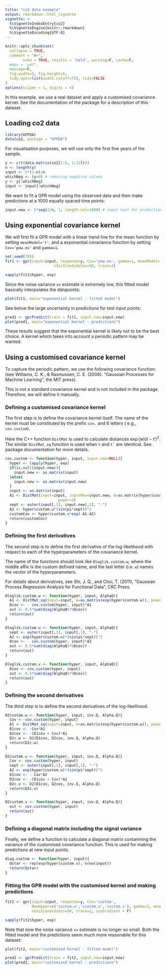 ```yaml
---
title: "co2 data example"
output: rmarkdown::html_vignette
vignette: >
  %\VignetteIndexEntry{co2}
  %\VignetteEngine{knitr::rmarkdown}
  %\VignetteEncoding{UTF-8}
---
```


```r
knitr::opts_chunk$set(
  collapse = TRUE,
  comment = "#>",
        echo = TRUE, results = 'hold', warning=F, cache=F, 
  #dev = 'pdf', 
  message=F, 
  fig.width=5, fig.height=5,
  tidy.opts=list(width.cutoff=75), tidy=FALSE
)
options(scipen = 1, digits = 4)
```


In this example, we use a real dataset and apply a customised covariance kernel.
See the documentation of the package for a description of this dataset.

## Loading co2 data
```r
library(GPFDA)
data(co2, package = "GPFDA")
```

For visualisation purposes, we will use only the first five years of the sample.
```r
y <- c(t(data.matrix(co2[1:5, 1:12])))
n <- length(y)
input <- 5*(1:n)/n
whichNeg <- (y<0) # removing negative values
y <- y[!whichNeg]
input <- input[!whichNeg]
```

We want to fit a GPR model using the observed data and then make predictions at
a $1000$ equally spaced time points:
```r
input.new <- 5*seq(1/n, 1, length.out=1000) # input test for prediction
```

## Using exponential covariance kernel

We will first fit a GPR model with a linear trend line for the mean function by 
setting `meanModel='t'`, and a exponential covariance function by setting 
`Cov='pow.ex'` and `gamma=1`.
```r
set.seed(789)
fit1 <- gpr(input=input, response=y, Cov='pow.ex', gamma=1, meanModel='t',
                      nInitCandidates=50, trace=2)
```

```r
sapply(fit1$hyper, exp)
```

Since the noise variance `vv` estimate is extremely low, this fitted model basically 
interpolates the datapoints:
```r
plot(fit1, main="exponential kernel - fitted model")
```

See below the large uncertainty in predictions for test input points:
```r
pred1 <- gprPredict(train = fit1, input.new=input.new)
plot(pred1, main="exponential kernel - predictions")
```

These results suggest that the exponential kernel is likely not to be the best 
choice. A kernel which takes into account a periodic pattern may be wanted.

## Using a customised covariance kernel

To  capture the periodic pattern, we use the following covariance function:
\begin{equation}
k(t,t')=v \exp(-w (t-t')^2 - u \sin^2(\pi (t-t'))), \quad v,w,u > 0
\label{cus-cov}
\end{equation}
(see Williams, C. K., \& Rasmussen, C. E. (2006). "Gaussian Processes for 
Machine Learning", the MIT press).

This is not a standard covariance kernel and is not included in the package. 
Therefore, we will define it manually. 

### Defining a customised covariance kernel

The first step is to define the covariance kernel itself. The name of the kernel 
must be constituted by the prefix  `cov.` and 6 letters  ( e.g., `cov.custom`). 

Here the C++ function `DistMat` is used to calculate distances $\exp(w)(t-t')^2$.
The similar `DistMat_sq` function is used when `t` and `t'` are identical. See
package documentation for more details.

```r
cov.custom <- function(hyper, input, input.new=NULL){
  hyper <- lapply(hyper, exp)
  if(is.null(input.new)){
    input.new <- as.matrix(input)
  }else{
    input.new <- as.matrix(input.new)
  }
  input <- as.matrix(input)
  A1 <- DistMat(input=input, inputNew=input.new, A=as.matrix(hyper$custom.w), 
                        power=2)
  sept <- outer(input[,1], input.new[,1], "-")
  A2 <- hyper$custom.u*(sin(pi*sept))^2
  customCov <- hyper$custom.v*exp(-A1-A2)
  return(customCov)
}
```


### Defining the first derivatives

The second step is to define the first derivative of the log-likelihood with 
respect to each of the hyperparameters of the covariance kernel. 

The name of the functions should look like `Dloglik.custom.w`, where the middle 
affix is the custom defined name, and the last letter (i.e. `w`) names the vector 
of the hyperparameters. 

For details about derivatives, see Shi, J. Q., and Choi, T. (2011), "Gaussian Process Regression Analysis for Functional Data", CRC Press.

<!-- In this case, only the first derivative of the covariance matrix against the parameters need to be calculated. If define it as `out', the result should be the trace of `out' multiply `AlphaQ', which is same as `sum(out*AlphaQ)'. The argument `AlphaQ' is calculated in the main function, which will attach to these functions. $AlphaQ = (Q^{-1}y)^2-Q^{-1}$, where Q is the covariance matrix. -->



```r
Dloglik.custom.w <- function(hyper, input, AlphaQ){
  A1 <- DistMat_sq(input=input, A=as.matrix(exp(hyper$custom.w)), power=2)
  Dcov <- - cov.custom(hyper, input)*A1
  out <- 0.5*sum(diag(AlphaQ%*%Dcov))
  return(out)
}

Dloglik.custom.u <- function(hyper, input, AlphaQ){
  sept <- outer(input[,1], input[,1], "-")
  A2 <- exp(hyper$custom.u)*(sin(pi*sept))^2
  Dcov <- - cov.custom(hyper, input)*A2
  out <- 0.5*sum(diag(AlphaQ%*%Dcov))
  return(out)
}

Dloglik.custom.v <- function(hyper, input, AlphaQ){
  Dcov <- cov.custom(hyper, input)
  out <- 0.5*sum(diag(AlphaQ%*%Dcov))
  return(out)
}
```

### Defining the second derivatives

The third step is to define the second derivatives of the log-likelihood.

```r
D2custom.w <- function(hyper, input, inv.Q, Alpha.Q){
  Cov <- cov.custom(hyper, input)
  A1 <- DistMat_sq(input=input, A=as.matrix(exp(hyper$custom.w)), power=2)
  D1cov <- -Cov*A1
  D2cov <- -(D1cov + Cov)*A1
  D2c.w <- D2(D1cov, D2cov, inv.Q, Alpha.Q)
  return(D2c.w)
}

D2custom.u <- function(hyper, input, inv.Q, Alpha.Q){
  Cov <- cov.custom(hyper, input)
  sept <- outer(input[,1], input[,1], "-")
  A2 <- exp(hyper$custom.u)*(sin(pi*sept))^2
  D1cov <- - Cov*A2
  D2cov <- -(D1cov + Cov)*A2
  D2c.u <- D2(D1cov, D2cov, inv.Q, Alpha.Q)
  return(D2c.u)
}

D2custom.v <- function(hyper, input, inv.Q, Alpha.Q){
  out <- cov.custom(hyper, input)
  return(out)
}
```

### Defining a diagonal matrix including the signal variance

Finally, we define a function to calculate a diagonal matrix contanining the 
variance of the customised covariance function. This is used for making 
predictions at new input points.

```r
diag.custom <- function(hyper, input){
  Qstar <- rep(exp(hyper$custom.v), nrow(input))
  return(Qstar)
}
```


### Fitting the GPR model with the customised kernel and making predictions

```r
fit2 <- gpr(input=input, response=y, Cov='custom',
            NewHyper=c('custom.w','custom.u','custom.v'), gamma=2, meanModel='t',
            nInitCandidates=50, trace=2, useGradient = F)
```
```r
sapply(fit2$hyper, exp)
```
Note that now the noise variance `vv` estimate is no longer so small. Both the 
fitted model and the predictions seem much more reasonable for this dataset:
```r
plot(fit2, main="customised kernel - fitted model")
```

```r
pred2 <- gprPredict(train = fit2, input.new=input.new)
plot(pred2, main="customised kernel - predictions")
```

